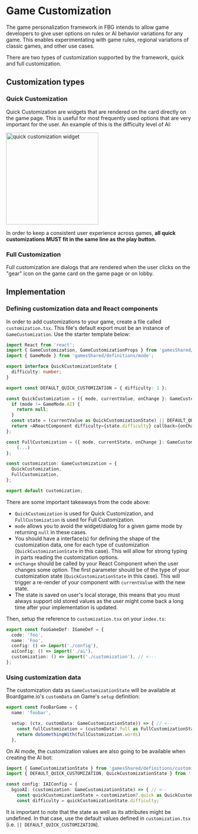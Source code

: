 
<Meta title="Documentation/Game Customization" />

# Game Customization 

The game personalization framework in FBG intends to allow game developers 
to give user options on rules or AI behavior variations for any game. This enables 
experimentating with game rules, regional variations of classic
games, and other use cases.

There are two types of customization supported by the framework, quick and 
full customization.

## Customization types

### Quick Customization

Quick Customization are widgets that are rendered on the card directly on the
game page. This is useful for most frequently used options that are
very important for the user. An example of this is the difficulty level of AI:

<img src="https://i.imgur.com/7ftok4q.png" alt="quick customization widget" height="250"/>

In order to keep a consistent user experience across games, **all quick customizations MUST fit in the same line as the play button.**

### Full Customization

Full customization are dialogs that are rendered when the user clicks on the "gear" icon on 
the game card on the game page or on lobby.


## Implementation

### Defining customization data and React components

In order to add customizations to your game, create a file called `customization.tsx`.
This file's default export must be an instance of `GameCustomization`.
Use the starter template below:

```typescript
import React from 'react';
import { GameCustomization, GameCustomizationProps } from 'gamesShared/definitions/customization';
import { GameMode } from 'gamesShared/definitions/mode';

export interface QuickCustomizationState {
  difficulty: number;
}

export const DEFAULT_QUICK_CUSTOMIZATION = { difficulty: 1 };

const QuickCustomization = ({ mode, currentValue, onChange }: GameCustomizationProps) => {
  if (mode != GameMode.AI) {
    return null;
  }
  const state = (currentValue as QuickCustomizationState) || DEFAULT_QUICK_CUSTOMIZATION;
  return <AReactComponent difficulty={state.difficulty} callback={onChange} />
};

const FullCustomization = ({ mode, currentState, onChange }: GameCustomizationProps) => {
    (...)
};

const customization: GameCustomization = {
  QuickCustomization,
  FullCustomization, 
};

export default customization;
```

There are some important takeaways from the code above:
- `QuickCustomization` is used for Quick Customization, and `FullCustomization` is used for Full Customization.
- `mode` allows you to avoid the widget/dialog for a given game mode by returning `null` in these cases.
- You should have a interface(s) for defining the shape of the customization data, one for each type of customization (`QuickCustomizationState` in this case). This will allow for strong typing in parts reading the customization options.
- `onChange` should be called by your React Component when the user changes some option. The first parameter should be of the type of your customization state (`QuickCustomizationState` in this case). This will trigger a re-render of your component with `currentValue` with the new state.
- The state is saved on user's local storage, this means that you must always support old stored values as the user might come back a long time after your implementation is updated.

Then, setup the reference to `customization.tsx` on your `index.ts`:
```typescript
export const fooGameDef: IGameDef = {
  code: 'foo',
  name: 'Foo',
  config: () => import('./config'),
  aiConfig: () => import('./ai'),
  customization: () => import('./customization'), // <---
};
```

### Using customization data

The customization data as `GameCustomizationState` will be available at Boardgame.io's `customData` on Game's `setup` definition:
```typescript
export const FooBarGame = {
  name: 'foobar',

  setup: (ctx, customData: GameCustomizationState)) => { // <--
    const fullCustomization = (customData?.full as FullCustomizationState) || DEFAULT_FULL_CUSTOMIZATION;
    return doSomethingWith(fullCustomization.words) 
  },
```

On AI mode, the customization values are also going to be available when creating the AI bot:

```typescript
import { GameCustomizationState } from 'gamesShared/definitions/customization';
import { DEFAULT_QUICK_CUSTOMIZATION, QuickCustomizationState } from './customization';

const config: IAIConfig = {
  bgioAI: (customization: GameCustomizationState) => { // <--
    const quickCustomizationState = customization?.quick as QuickCustomizationState || DEFAULT_QUICK_CUSTOMIZATION;
    const difficulty = quickCustomizationState.difficulty;
```

It is important to note that the state as well as its attributes might be undefined. In that case, use the default values defined in `customization.tsx` (i.e. `|| DEFAULT_QUICK_CUSTOMIZATION`).